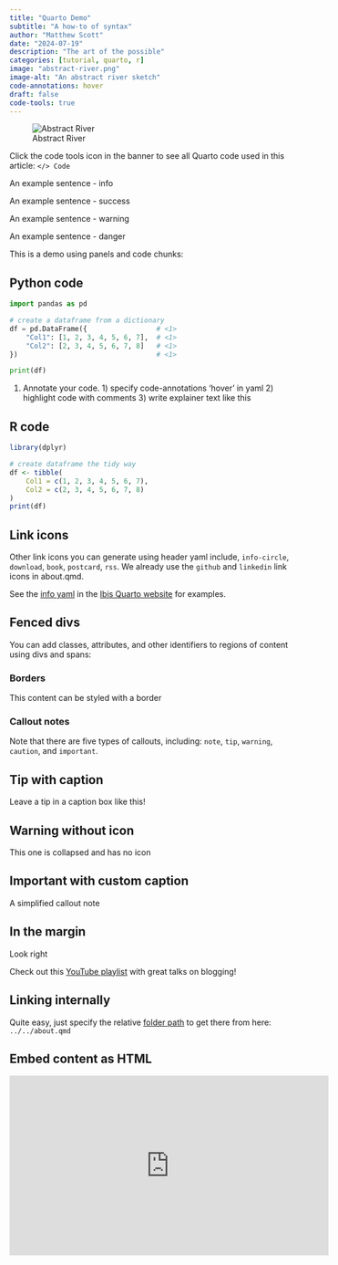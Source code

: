 ---
title: "Quarto Demo"
subtitle: "A how-to of syntax"
author: "Matthew Scott"
date: "2024-07-19"
description: "The art of the possible"
categories: [tutorial, quarto, r]
image: "abstract-river.png"
image-alt: "An abstract river sketch"
code-annotations: hover
draft: false
code-tools: true
---

![Abstract River](abstract-river-wide.png){fig-alt="A picture I drew one time"}

Click the code tools icon in the banner to see all Quarto code used in this article: `</> Code`

[An example sentence - info]{.text-info}

[An example sentence - success]{.text-success}

[An example sentence - warning]{.text-warning}

[An example sentence - danger]{.text-danger}

This is a demo using panels and code chunks:

::: panel-tabset
## Python code

```{python code-chunk-1}

import pandas as pd

# create a dataframe from a dictionary
df = pd.DataFrame({                 # <1>
    "Col1": [1, 2, 3, 4, 5, 6, 7],  # <1>
    "Col2": [2, 3, 4, 5, 6, 7, 8]   # <1>
})                                  # <1>

print(df)
```

1. Annotate your code. 1) specify code-annotations 'hover' in yaml 2) highlight code with comments 3) write explainer text like this

## R code

```{r code-chunk-2}
library(dplyr)

# create dataframe the tidy way
df <- tibble(
    Col1 = c(1, 2, 3, 4, 5, 6, 7),
    Col2 = c(2, 3, 4, 5, 6, 7, 8)
)
print(df)
```

:::

## Link icons

Other link icons you can generate using header yaml include, `info-circle`, `download`, `book`, `postcard`, `rss`. We already use the `github` and `linkedin` link icons in [about.qmd]{.text-info}.

See the [info yaml](https://github.com/ibis-project/ibis/blob/main/docs/index.qmd) in the [Ibis Quarto website](https://ibis-project.org/) for examples.

## Fenced divs

You can add classes, attributes, and other identifiers to regions of content using divs and spans:

### Borders

::: {.border}
This content can be styled with a border
:::

### Callout notes

:::{.callout-note}
Note that there are five types of callouts, including: 
`note`, `tip`, `warning`, `caution`, and `important`.
:::

:::{.callout-tip}
## Tip with caption
Leave a tip in a caption box like this!
:::

:::{.callout-warning icon="false" collapse="true"}
## Warning without icon
This one is collapsed and has no icon
:::

:::{.callout-important appearance="simple" icon="false"}
## Important with custom caption
A simplified callout note
:::

## In the margin

Look right

::: column-margin
Check out this [YouTube playlist](https://youtube.com/playlist?list=PLXKlQEvIRus-qu1hjc8SyElSamAcT-KaE) with great talks on blogging!
:::

## Linking internally

Quite easy, just specify the relative [folder path](../../about.qmd) to get there from here: `../../about.qmd`

## Embed content as HTML

<iframe width="560" height="315" src="https://www.youtube.com/embed/z0UGmMOxl-c?si=Om4cZb02OX3t4Qdo" title="YouTube video player" frameborder="0" allow="accelerometer; autoplay; clipboard-write; encrypted-media; gyroscope; picture-in-picture" allowfullscreen>

</iframe>

